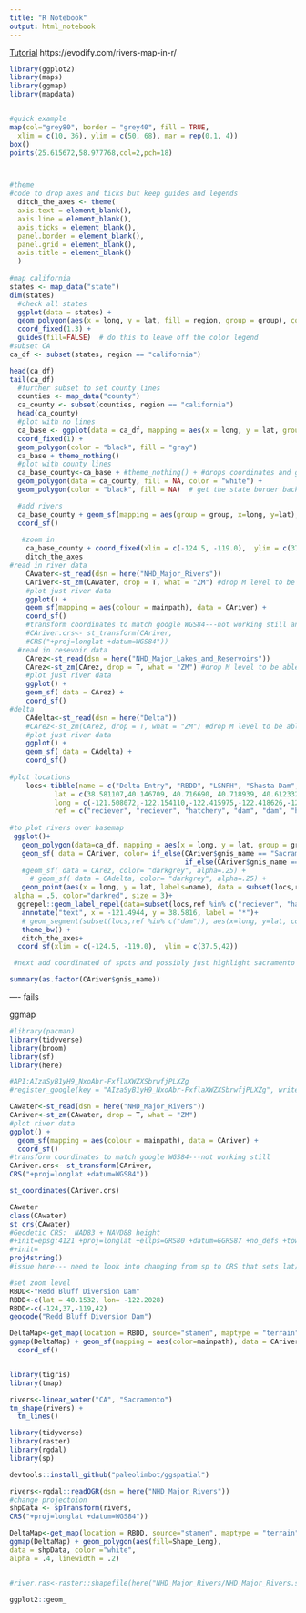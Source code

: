 ```yaml
---
title: "R Notebook"
output: html_notebook
---
```


[Tutorial](https://eriqande.github.io/rep-res-web/lectures/making-maps-with-R.html)
https://evodify.com/rivers-map-in-r/
```r
library(ggplot2)
library(maps)
library(ggmap)
library(mapdata)


#quick example
map(col="grey80", border = "grey40", fill = TRUE,
  xlim = c(10, 36), ylim = c(50, 68), mar = rep(0.1, 4))
box()
points(25.615672,58.977768,col=2,pch=18)



#theme
#code to drop axes and ticks but keep guides and legends
  ditch_the_axes <- theme(
  axis.text = element_blank(),
  axis.line = element_blank(),
  axis.ticks = element_blank(),
  panel.border = element_blank(),
  panel.grid = element_blank(),
  axis.title = element_blank()
  )
  
#map california
states <- map_data("state")
dim(states)
  #check all states
  ggplot(data = states) + 
  geom_polygon(aes(x = long, y = lat, fill = region, group = group), color = "white") + 
  coord_fixed(1.3) +
  guides(fill=FALSE)  # do this to leave off the color legend
#subset CA
ca_df <- subset(states, region == "california")

head(ca_df)
tail(ca_df)
  #further subset to set county lines
  counties <- map_data("county")
  ca_county <- subset(counties, region == "california")
  head(ca_county)
  #plot with no lines
  ca_base <- ggplot(data = ca_df, mapping = aes(x = long, y = lat, group = group)) + 
  coord_fixed(1) + 
  geom_polygon(color = "black", fill = "gray")
  ca_base + theme_nothing()
  #plot with county lines
  ca_base_county<-ca_base + #theme_nothing() + #drops coordinates and grid
  geom_polygon(data = ca_county, fill = NA, color = "white") +
  geom_polygon(color = "black", fill = NA)  # get the state border back on top

  #add rivers
  ca_base_county + geom_sf(mapping = aes(group = group, x=long, y=lat), data = CAriver.crs) +
  coord_sf()
  
   #zoom in
    ca_base_county + coord_fixed(xlim = c(-124.5, -119.0),  ylim = c(37.5,42), ratio = 1.1)+ theme_bw() +
    ditch_the_axes
#read in river data
    CAwater<-st_read(dsn = here("NHD_Major_Rivers"))
    CAriver<-st_zm(CAwater, drop = T, what = "ZM") #drop M level to be able to use--not sure why
    #plot just river data
    ggplot() +
    geom_sf(mapping = aes(colour = mainpath), data = CAriver) +
    coord_sf()
    #transform coordinates to match google WGS84---not working still and don't need to do for overlaying
    #CAriver.crs<- st_transform(CAriver,
    #CRS("+proj=longlat +datum=WGS84"))
  #read in resevoir data
    CArez<-st_read(dsn = here("NHD_Major_Lakes_and_Reservoirs"))
    CArez<-st_zm(CArez, drop = T, what = "ZM") #drop M level to be able to use--not sure why
    #plot just river data
    ggplot() +
    geom_sf( data = CArez) +
    coord_sf()
#delta
    CAdelta<-st_read(dsn = here("Delta"))
    #CArez<-st_zm(CArez, drop = T, what = "ZM") #drop M level to be able to use--not sure why
    #plot just river data
    ggplot() +
    geom_sf( data = CAdelta) +
    coord_sf() 
    
#plot locations
    locs<-tibble(name = c("Delta Entry", "RBDD", "LSNFH", "Shasta Dam", "Keswick Dam", "Battle Creek", "Sacramento", "Caldwell Park"), 
           lat = c(38.581107,40.146709, 40.716690, 40.718939, 40.612332, 40.367241,38.5816, 40.592527),
           long = c(-121.508072,-122.154110,-122.415975,-122.418626,-122.445812, -122.169962,-121.4944, -122.391859),
           ref = c("reciever", "reciever", "hatchery", "dam", "dam", "hatchery", "city", "hatchery"))
    
#to plot rivers over basemap
 ggplot()+
   geom_polygon(data=ca_df, mapping = aes(x = long, y = lat, group = group), color = "black", fill = "transparent")+
   geom_sf( data = CAriver, color= if_else(CAriver$gnis_name == "Sacramento River", "royalblue",
                                           if_else(CAriver$gnis_name == "San Joaquin River","royalblue", "lightgrey")), alpha=.5) +
   #geom_sf( data = CArez, color= "darkgrey", alpha=.25) +
     # geom_sf( data = CAdelta, color= "darkgrey", alpha=.25) +
   geom_point(aes(x = long, y = lat, labels=name), data = subset(locs,ref %in% c("reciever", "hatchery")),
 alpha = .5, color="darkred", size = 3)+
  ggrepel::geom_label_repel(data=subset(locs,ref %in% c("reciever", "hatchery")), aes(x=long, y=lat, label =name), min.segment.length = 0)+
   annotate("text", x = -121.4944, y = 38.5816, label = "*")+
   # geom_segment(subset(locs,ref %in% c("dam")), aes(x=long, y=lat, color = name))+
   theme_bw() +
   ditch_the_axes+
  coord_sf(xlim = c(-124.5, -119.0),  ylim = c(37.5,42))

 #next add coordinated of spots and possibly just highlight sacramento river and add delta?

summary(as.factor(CAriver$gnis_name))
```




---- fails

ggmap
```r
#library(pacman)
library(tidyverse)
library(broom)
library(sf)
library(here)

#API:AIzaSyB1yH9_NxoAbr-FxflaXWZXSbrwfjPLXZg
#register_google(key = "AIzaSyB1yH9_NxoAbr-FxflaXWZXSbrwfjPLXZg", write = TRUE)

CAwater<-st_read(dsn = here("NHD_Major_Rivers"))
CAriver<-st_zm(CAwater, drop = T, what = "ZM")
#plot river data
ggplot() +
  geom_sf(mapping = aes(colour = mainpath), data = CAriver) +
  coord_sf()
#transform coordinates to match google WGS84---not working still
CAriver.crs<- st_transform(CAriver,
CRS("+proj=longlat +datum=WGS84"))

st_coordinates(CAriver.crs)

CAwater
class(CAwater)
st_crs(CAwater)
#Geodetic CRS:  NAD83 + NAVD88 height
#+init=epsg:4121 +proj=longlat +ellps=GRS80 +datum=GGRS87 +no_defs +towgs84=-199.87,74.79,246.62
#+init=
proj4string()
#issue here--- need to look into changing from sp to CRS that sets lat/long for polygon

#set zoom level
RBDD<-"Redd Bluff Diversion Dam"
RBDD<-c(lat = 40.1532, lon= -122.2028)
RBDD<-c(-124,37,-119,42)
geocode("Redd Bluff Diversion Dam")

DeltaMap<-get_map(location = RBDD, source="stamen", maptype = "terrain", color = "bw", crop=F)
ggmap(DeltaMap) + geom_sf(mapping = aes(color=mainpath), data = CAriver.crs) +
  coord_sf()



```

```r
library(tigris)
library(tmap)

rivers<-linear_water("CA", "Sacramento")
tm_shape(rivers) +
  tm_lines()
```



```r
library(tidyverse)
library(raster)
library(rgdal)
library(sp)

devtools::install_github("paleolimbot/ggspatial")

rivers<-rgdal::readOGR(dsn = here("NHD_Major_Rivers"))
#change projectoion
shpData <- spTransform(rivers,
CRS("+proj=longlat +datum=WGS84"))

DeltaMap<-get_map(location = RBDD, source="stamen", maptype = "terrain", color = "bw", crop=F)
ggmap(DeltaMap) + geom_polygon(aes(fill=Shape_Leng),
data = shpData, color ="white",
alpha = .4, linewidth = .2)


#river.ras<-raster::shapefile(here("NHD_Major_Rivers/NHD_Major_Rivers.shp"))

ggplot2::geom_



```

